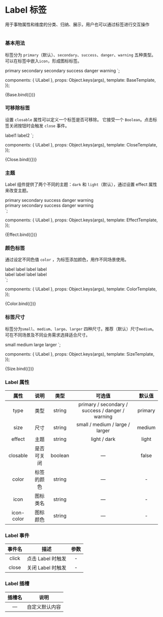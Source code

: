 
<Meta
  title="UPFOS DESIGN/Basic 基础组件/Label 标签"
  component={ULabel}
/>

<style>{`
  .u-row + .u-row {
    margin-top: 10px;
  }
  table {
    width: 100%;
  }
`}</style>

# Label 标签 
用于事物属性和维度的分类、归纳、展示，用户也可以通过标签进行交互操作
##
#

### 基本用法
标签分为 `primary`（默认）、`secondary`、`success`、`danger`、`warning` 五种类型。可以在标签中嵌入`icon`，形成图标标签。

<u-label>primary</u-label>
<u-label type="secondary">secondary</u-label>
<u-label type="secondary" icon="report_card_priceperunit">secondary</u-label>
<u-label type="success">success</u-label>
<u-label type="danger">danger</u-label>
<u-label type="warning">warning</u-label>
`;

  components: { ULabel },
  props: Object.keys(args),
  template: BaseTemplate,
});

<Canvas mdxSource={BaseTemplate}>
  <Story name="基本用法">{Base.bind({})}</Story>
</Canvas>

### 可移除标签
设置 `closable` 属性可以定义一个标签是否可移除。 它接受一个 `Boolean`。点击标签关闭按钮时会触发 `close` 事件。

<u-label closable>label1</u-label>
<u-label closable>label2</u-label>
`;

  components: { ULabel },
  props: Object.keys(args),
  template: CloseTemplate,
});

<Canvas mdxSource={CloseTemplate}>
  <Story name="可移除标签">{Close.bind({})}</Story>
</Canvas>

<!-- ### 可选中（TODO:）
通过设置 `checkable` ，可以实现点击选中的效果。 -->

### 主题
Label 组件提供了两个不同的主题：`dark` 和 `light`（默认），通过设置 effect 属性来改变主题。

<div class="u-row">
  <u-label effect="dark">primary</u-label>
  <u-label type="secondary" effect="dark">secondary</u-label>
  <u-label type="success" effect="dark">success</u-label>
  <u-label type="danger" effect="dark">danger</u-label>
  <u-label type="warning" effect="dark">warning</u-label>
</div>
<div class="u-row">
  <u-label>primary</u-label>
  <u-label type="secondary">secondary</u-label>
  <u-label type="success">success</u-label>
  <u-label type="danger">danger</u-label>
  <u-label type="warning">warning</u-label>
</div>
`;

  components: { ULabel },
  props: Object.keys(args),
  template: EffectTemplate,
});

<Canvas mdxSource={EffectTemplate}>
  <Story name="主题">{Effect.bind({})}</Story>
</Canvas>

### 颜色标签
通过设定不同色值 `color` ，为标签添加颜色，用作不同场景使用。

<div class="u-row">
  <u-label color="#2A7AFF" effect="dark">label</u-label>
  <u-label color="#379E0E" effect="dark">label</u-label>
  <u-label color="#0FC6C2" effect="dark">label</u-label>
  <u-label color="#909399" effect="dark">label</u-label>
</div>
<div class="u-row">
  <u-label color="#2A7AFF">label</u-label>
  <u-label color="#379E0E">label</u-label>
  <u-label color="#0FC6C2">label</u-label>
  <u-label color="#909399">label</u-label>
</div>
`;

  components: { ULabel },
  props: Object.keys(args),
  template: ColorTemplate,
});

<Canvas mdxSource={ColorTemplate}>
  <Story name="颜色标签">{Color.bind({})}</Story>
</Canvas>


### 标签尺寸
标签分为`small`、`medium`、`large`、`larger` 四种尺寸。推荐（默认）尺寸`medium`。可在不同场景及不同业务需求选择适合尺寸。

<u-label size="small">small</u-label>
<u-label size="medium">medium</u-label>
<u-label size="large">large</u-label>
<u-label size="larger">larger</u-label>
`;

  components: { ULabel },
  props: Object.keys(args),
  template: SizeTemplate,
});

<Canvas mdxSource={SizeTemplate}>
  <Story name="标签尺寸">{Size.bind({})}</Story>
</Canvas>

<!-- ### 参数文档 -->

### Label 属性

|属性|说明|类型|可选值|默认值|
|:---:|:---:|:---:|:---:|:---:|
|type|类型|string|primary / secondary / success / danger / warning|primary|
|size|尺寸|string|small / medium / large / larger|medium|
|effect|主题|string|light / dark |light|
|closable|是否可关闭|boolean|—|false|
|color|标签的颜色|string|—|-|
|icon|图标类名|string|—|-|
|icon-color|图标颜色|string|—|-|

### Label 事件

|事件名|描述|参数|
|:---:|:---:|:---:|
|click|点击 Label 时触发|-|
|close|关闭 Label 时触发|-|

### Label 插槽

|插槽名|说明
|:---:|:---:|
|—|自定义默认内容|